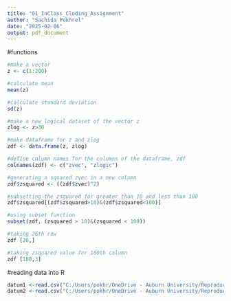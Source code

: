 ```yaml
---
title: "01_InClass_Cloding_Assignment"
author: "Sachida Pokhrel"
date: "2025-02-06"
output: pdf_document
---
```


#functions
```r
#make a vector 
z <- c(1:200) 

#calculate mean 
mean(z)

#calculate standard deviation
sd(z)

#make a new logical dataset of the vector z
zlog <- z>30

#make dataframe for z and zlog
zdf <- data.frame(z, zlog)

#define column names for the columns of the dataframe, zdf
colnames(zdf) <- c("zvec", "zlogic")

#generating a squared zvec in a new column
zdf$zsquared <- ((zdf$zvec)^2)

#subsetting the zsquared for greater than 10 and less than 100
zdf$zsquared[(zdf$zsquared>10)&(zdf$zsquared<100)]

#using subset function
subset(zdf, (zsquared > 10)&(zsquared < 100))

#taking 26th row
zdf [26,]

#taking zsquared value for 180th column
zdf [180,3]

```
#reading data into R
```r
datum1 <-read.csv("C:/Users/pokhr/OneDrive - Auburn University/Reproducibility/TipsR.csv")
datum2 <-read.csv("C:/Users/pokhr/OneDrive - Auburn University/Reproducibility/TipsR.csv", na.strings = ".")
```

